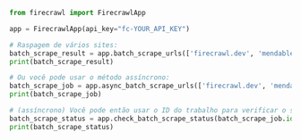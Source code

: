 ```python Python
from firecrawl import FirecrawlApp

app = FirecrawlApp(api_key="fc-YOUR_API_KEY")

# Raspagem de vários sites:
batch_scrape_result = app.batch_scrape_urls(['firecrawl.dev', 'mendable.ai'], formats=['markdown', 'html'])
print(batch_scrape_result)

# Ou você pode usar o método assíncrono:
batch_scrape_job = app.async_batch_scrape_urls(['firecrawl.dev', 'mendable.ai'], formats=['markdown', 'html'])
print(batch_scrape_job)

# (assíncrono) Você pode então usar o ID do trabalho para verificar o status da raspagem em lote:
batch_scrape_status = app.check_batch_scrape_status(batch_scrape_job.id)
print(batch_scrape_status)
```
